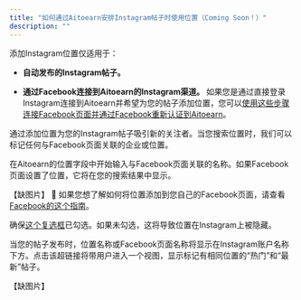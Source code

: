 ```yaml
---
title: "如何通过Aitoearn安排Instagram帖子时使用位置（Coming Soon！）"
description: ""
---
```


<UpdatedAt />

添加Instagram位置仅适用于：

- **自动发布的Instagram帖子。** 

- **通过Facebook连接到Aitoearn的Instagram渠道。** 如果您是通过直接登录Instagram连接到Aitoearn并希望为您的帖子添加位置，您可以[使用这些步骤连接Facebook页面并通过Facebook重新认证到Aitoearn](https://支持.aitoearn.com//支持.aitoearn.com/article/568-连接ing-您的-Instagram-business-或-creator-账户-到-aitoearn#Converting-和-链接ing-您的-Instagram-账户-到-a-Facebook-Page--TLG6Z)。

通过添加位置为您的Instagram帖子吸引新的关注者。当您搜索位置时，我们可以标记任何与Facebook页面关联的企业或位置。

在Aitoearn的位置字段中开始输入与Facebook页面关联的名称。如果Facebook页面设置了位置，它将在您的搜索结果中显示。

【缺图片】
📝 如果您想了解如何将位置添加到您自己的Facebook页面，请查看[Facebook的这个指南](https://www.Facebook.com/帮助/197254963682414)。

确保[这个复选框](https://分享.aitoearn.com/xQuAXyZL)已勾选。如果未勾选，这将导致位置在Instagram上被隐藏。

当您的帖子发布时，位置名称或Facebook页面名称将显示在Instagram账户名称下方。点击该超链接将带用户进入一个视图，显示标记有相同位置的“热门”和“最新”帖子。

【缺图片】